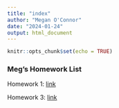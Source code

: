 ```yaml
---
title: "index"
author: "Megan O'Connor"
date: "2024-01-24"
output: html_document
---
```


```r
knitr::opts_chunk$set(echo = TRUE)
```

### Meg's Homework List 
Homework 1: [link](Homework_2.html)

Homework 3: [link](Homework_3.html)

